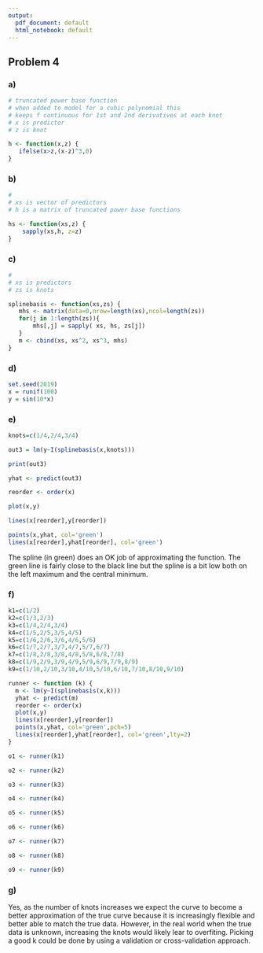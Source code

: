 ```yaml
---
output:
  pdf_document: default
  html_notebook: default
---
```


## Problem 4

### a)
```r
# truncated power base function
# when added to model for a cubic polynomial this
# keeps f continuous for 1st and 2nd derivatives at each knot
# x is predictor
# z is knot

h <- function(x,z) {
   ifelse(x>z,(x-z)^3,0)
}
```


### b)
```r
# 
# xs is vector of predictors
# h is a matrix of truncated power base functions

hs <- function(xs,z) {
    sapply(xs,h, z=z)
}
```


### c)
```r
#
# xs is predictors
# zs is knots

splinebasis <- function(xs,zs) {
   mhs <- matrix(data=0,nrow=length(xs),ncol=length(zs))
   for(j in 1:length(zs)){
       mhs[,j] = sapply( xs, hs, zs[j])
   }
   m <- cbind(xs, xs^2, xs^3, mhs)
}
```


### d)
```r
set.seed(2019)
x = runif(100)
y = sin(10*x)
```

### e)
```r

knots=c(1/4,2/4,3/4)

out3 = lm(y~I(splinebasis(x,knots)))

print(out3)

yhat <- predict(out3)

reorder <- order(x)

plot(x,y)

lines(x[reorder],y[reorder])

points(x,yhat, col='green')
lines(x[reorder],yhat[reorder], col='green')
```
The spline (in green) does an OK job of approximating the function. The green line is fairly close to the black line but the spline is a bit low both on the left maximum and the central minimum.

### f)
```r
k1=c(1/2)
k2=c(1/3,2/3)
k3=c(1/4,2/4,3/4)
k4=c(1/5,2/5,3/5,4/5)
k5=c(1/6,2/6,3/6,4/6,5/6)
k6=c(1/7,2/7,3/7,4/7,5/7,6/7)
k7=c(1/8,2/8,3/8,4/8,5/8,6/8,7/8)
k8=c(1/9,2/9,3/9,4/9,5/9,6/9,7/9,8/9)
k9=c(1/10,2/10,3/10,4/10,5/10,6/10,7/10,8/10,9/10)

runner <- function (k) {
  m <- lm(y~I(splinebasis(x,k)))
  yhat <- predict(m)
  reorder <- order(x)
  plot(x,y)
  lines(x[reorder],y[reorder])
  points(x,yhat, col='green',pch=5)
  lines(x[reorder],yhat[reorder], col='green',lty=2)
}
```

```r
o1 <- runner(k1)
```

```r
o2 <- runner(k2)
```

```r
o3 <- runner(k3)
```

```r
o4 <- runner(k4)
```

```r
o5 <- runner(k5)
```

```r
o6 <- runner(k6)
```

```r
o7 <- runner(k7)
```

```r
o8 <- runner(k8)
```

```r
o9 <- runner(k9)
```


### g)
Yes, as the number of knots increases we expect the curve to become a better approximation of the true curve because it is increasingly flexible and better able to match the true data. However, in the real world when the true data is unknown, increasing the knots would likely lear to overfiting. Picking a good k could be done by using a validation or cross-validation approach.
